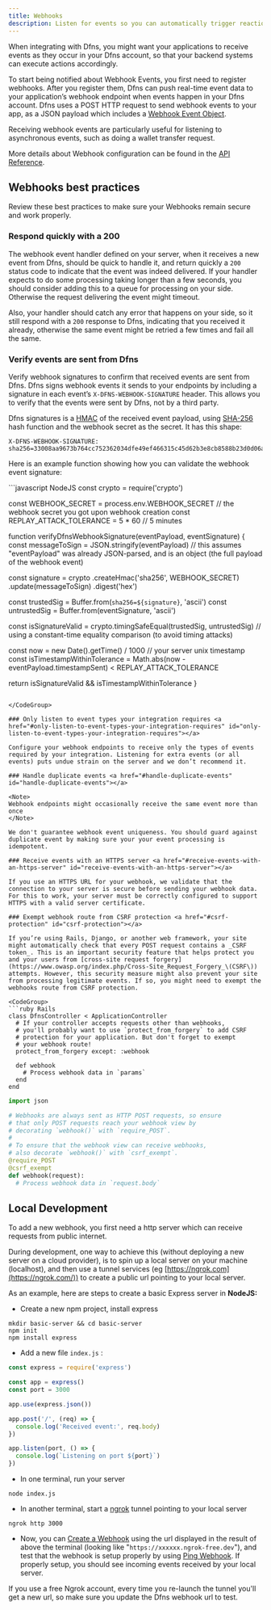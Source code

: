 ```yaml
---
title: Webhooks
description: Listen for events so you can automatically trigger reactions.
---
```


When integrating with Dfns, you might want your applications to receive events as they occur in your Dfns account, so that your backend systems can execute actions accordingly.

To start being notified about Webhook Events, you first need to register webhooks. After you register them, Dfns can push real-time event data to your application’s webhook endpoint when events happen in your Dfns account. Dfns uses a POST HTTP request to send webhook events to your app, as a JSON payload which includes a [Webhook Event Object](/api-reference/webhook-events).

Receiving webhook events are particularly useful for listening to asynchronous events, such as doing a wallet transfer request.

More details about Webhook configuration can be found in the [API Reference](/api-reference/webhooks).


## Webhooks best practices <a href="#best-practices" id="best-practices"></a>

Review these best practices to make sure your Webhooks remain secure and work properly.

### Respond quickly with a 200 <a href="#verify-events" id="verify-events"></a>

The webhook event handler defined on your server, when it receives a new event from Dfns, should be quick to handle it, and return quickly a `200` status code to indicate that the event was indeed delivered. If your handler expects to do some processing taking longer than a few seconds, you should consider adding this to a queue for processing on your side. Otherwise the request delivering the event might timeout.

Also, your handler should catch any error that happens on your side, so it still respond with a `200` response to Dfns, indicating that you received it already, otherwise the same event might be retried a few times and fail all the same.

### Verify events are sent from Dfns <a href="#verify-events" id="verify-events"></a>

Verify webhook signatures to confirm that received events are sent from Dfns. Dfns signs webhook events it sends to your endpoints by including a signature in each event’s `X-DFNS-WEBHOOK-SIGNATURE` header. This allows you to verify that the events were sent by Dfns, not by a third party.

Dfns signatures is a [HMAC](https://en.wikipedia.org/wiki/Hash-based_message_authentication_code) of the received event payload, using [SHA-256](https://en.wikipedia.org/wiki/SHA-2) hash function and the webhook secret as the secret. It has this shape:

```
X-DFNS-WEBHOOK-SIGNATURE: sha256=33008aa9673b764cc752362034dfe49ef466315c45d62b3e8cb8588b23d0d06a
```

Here is an example function showing how you can validate the webhook event signature:

<CodeGroup>
```javascript NodeJS
const crypto = require('crypto')

const WEBHOOK_SECRET = process.env.WEBHOOK_SECRET // the webhook secret you got upon webhook creation
const REPLAY_ATTACK_TOLERANCE = 5 * 60 // 5 minutes

function verifyDfnsWebhookSignature(eventPayload, eventSignature) {
  const messageToSign = JSON.stringify(eventPayload) // this assumes "eventPayload" was already JSON-parsed, and is an object (the full payload of the webhook event)

  const signature = crypto
    .createHmac('sha256', WEBHOOK_SECRET)
    .update(messageToSign)
    .digest('hex')

  const trustedSig = Buffer.from(`sha256=${signature}`, 'ascii')
  const untrustedSig = Buffer.from(eventSignature, 'ascii')

  const isSignatureValid = crypto.timingSafeEqual(trustedSig, untrustedSig) // using a constant-time equality comparison (to avoid timing attacks)

  const now = new Date().getTime() / 1000 // your server unix timestamp
  const isTimestampWithinTolerance = Math.abs(now - eventPayload.timestampSent) < REPLAY_ATTACK_TOLERANCE

  return isSignatureValid && isTimestampWithinTolerance
}
```

</CodeGroup>

### Only listen to event types your integration requires <a href="#only-listen-to-event-types-your-integration-requires" id="only-listen-to-event-types-your-integration-requires"></a>

Configure your webhook endpoints to receive only the types of events required by your integration. Listening for extra events (or all events) puts undue strain on the server and we don’t recommend it.

### Handle duplicate events <a href="#handle-duplicate-events" id="handle-duplicate-events"></a>

<Note>
Webhook endpoints might occasionally receive the same event more than once
</Note>

We don't guarantee webhook event uniqueness. You should guard against duplicate event by making sure your your event processing is idempotent.

### Receive events with an HTTPS server <a href="#receive-events-with-an-https-server" id="receive-events-with-an-https-server"></a>

If you use an HTTPS URL for your webhook, we validate that the connection to your server is secure before sending your webhook data. For this to work, your server must be correctly configured to support HTTPS with a valid server certificate.

### Exempt webhook route from CSRF protection <a href="#csrf-protection" id="csrf-protection"></a>

If you’re using Rails, Django, or another web framework, your site might automatically check that every POST request contains a _CSRF token_. This is an important security feature that helps protect you and your users from [cross-site request forgery](https://www.owasp.org/index.php/Cross-Site_Request_Forgery_\(CSRF\)) attempts. However, this security measure might also prevent your site from processing legitimate events. If so, you might need to exempt the webhooks route from CSRF protection.

<CodeGroup>
```ruby Rails
class DfnsController < ApplicationController
  # If your controller accepts requests other than webhooks,
  # you'll probably want to use `protect_from_forgery` to add CSRF
  # protection for your application. But don't forget to exempt
  # your webhook route!
  protect_from_forgery except: :webhook

  def webhook
    # Process webhook data in `params`
  end
end
```


```python Django
import json

# Webhooks are always sent as HTTP POST requests, so ensure
# that only POST requests reach your webhook view by
# decorating `webhook()` with `require_POST`.
#
# To ensure that the webhook view can receive webhooks,
# also decorate `webhook()` with `csrf_exempt`.
@require_POST
@csrf_exempt
def webhook(request):
  # Process webhook data in `request.body`
```

</CodeGroup>

## Local Development

To add a new webhook, you first need a http server which can receive requests from public internet.

During development, one way to achieve this (without deploying a new server on a cloud provider), is to spin up a local server on your machine (localhost), and then use a tunnel services (eg [https://ngrok.com](https://ngrok.com/)) to create a public url pointing to your local server.

As an example, here are steps to create a basic Express server in **NodeJS:**

* Create a new npm project, install express

```
mkdir basic-server && cd basic-server
npm init
npm install express
```

* Add a new file `index.js` :

```javascript
const express = require('express')

const app = express()
const port = 3000

app.use(express.json())

app.post('/', (req) => {
  console.log('Received event:', req.body)
})

app.listen(port, () => {
  console.log(`Listening on port ${port}`)
})
```

* In one terminal, run your server

```
node index.js
```

* In another terminal, start a [ngrok](https://ngrok.com/docs/getting-started/) tunnel pointing to your local server

```
ngrok http 3000
```

* Now, you can [Create a Webhook](/api-reference/webhooks/create-webhook) using the url displayed in the result of above the terminal (looking like "`https://xxxxxx.ngrok-free.dev`"), and test that the webhook is setup properly by using [Ping Webhook](/api-reference/webhooks/ping-webhook). If properly setup, you should see incoming events received by your local server.

<Note>
If you use a free Ngrok account, every time you re-launch the tunnel you'll get a new url, so make sure you update the Dfns webhook url to test.
</Note>
